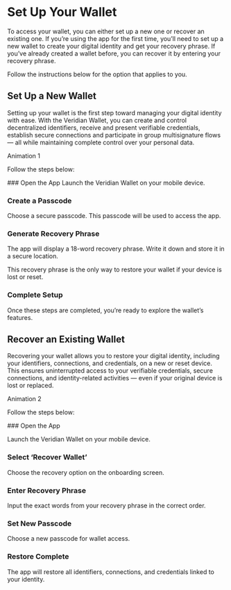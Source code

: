
# Set Up Your Wallet

To access your wallet, you can either set up a new one or recover an existing one. If you’re using the app for the first time, you’ll need to set up a new wallet to create your digital identity and get your recovery phrase. If you’ve already created a wallet before, you can recover it by entering your recovery phrase.

Follow the instructions below for the option that applies to you.

## Set Up a New Wallet

Setting up your wallet is the first step toward managing your digital identity with ease. With the Veridian Wallet, you can create and control decentralized identifiers, receive and present verifiable credentials, establish secure connections and participate in group multisignature flows — all while maintaining complete control over your personal data.

<Callout type="warning" emoji="⚠️">
  Animation 1
</Callout>

Follow the steps below:

<Steps>
### Open the App
Launch the Veridian Wallet on your mobile device.
 
### Create a Passcode
Choose a secure passcode. This passcode will be used to access the app.

### Generate Recovery Phrase

The app will display a 18-word recovery phrase. Write it down and store it in a secure location.

<Callout type="warning" emoji="⚠️">
  This recovery phrase is the only way to restore your wallet if your device is
  lost or reset.
</Callout>

### Complete Setup

Once these steps are completed, you’re ready to explore the wallet’s features.

</Steps>

## Recover an Existing Wallet

Recovering your wallet allows you to restore your digital identity, including your identifiers, connections, and credentials, on a new or reset device. This ensures uninterrupted access to your verifiable credentials, secure connections, and identity-related activities — even if your original device is lost or replaced.

<Callout type="warning" emoji="⚠️">
  Animation 2
</Callout>

Follow the steps below:

<Steps>
### Open the App

Launch the Veridian Wallet on your mobile device.

### Select ‘Recover Wallet’

Choose the recovery option on the onboarding screen.

### Enter Recovery Phrase

Input the exact words from your recovery phrase in the correct order.

### Set New Passcode

Choose a new passcode for wallet access.

### Restore Complete

The app will restore all identifiers, connections, and credentials linked to your identity.

</Steps>
